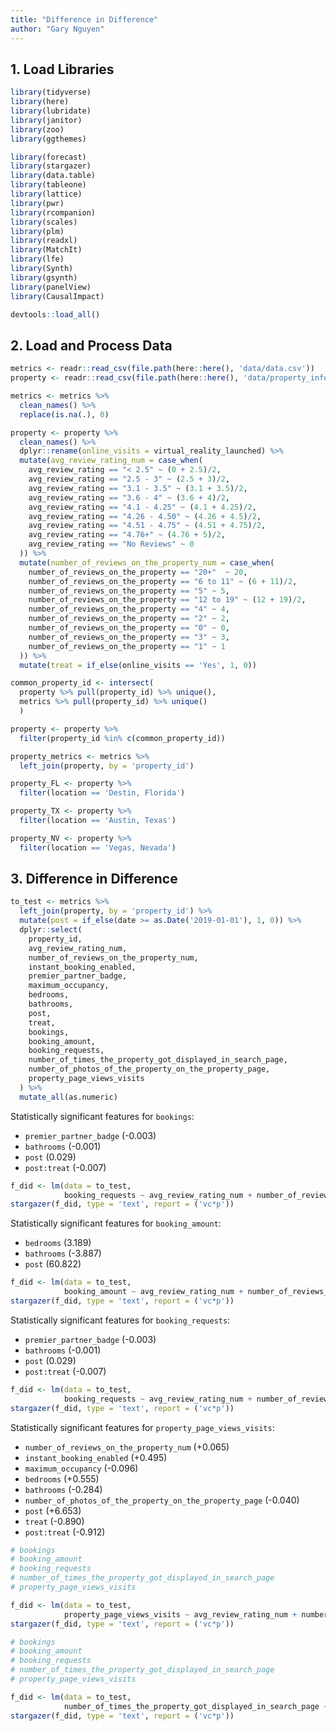 ```yaml
---
title: "Difference in Difference"
author: "Gary Nguyen"
---
```


## 1. Load Libraries

```r
library(tidyverse)
library(here)
library(lubridate)
library(janitor)
library(zoo)
library(ggthemes)

library(forecast)
library(stargazer)
library(data.table)
library(tableone)
library(lattice)
library(pwr)
library(rcompanion)
library(scales)
library(plm)
library(readxl)
library(MatchIt)
library(lfe)
library(Synth)
library(gsynth)
library(panelView)
library(CausalImpact)
```

```r
devtools::load_all()
```

## 2. Load and Process Data

```r
metrics <- readr::read_csv(file.path(here::here(), 'data/data.csv'))
property <- readr::read_csv(file.path(here::here(), 'data/property_info.csv'))
```

```r
metrics <- metrics %>% 
  clean_names() %>% 
  replace(is.na(.), 0)

property <- property %>% 
  clean_names() %>% 
  dplyr::rename(online_visits = virtual_reality_launched) %>% 
  mutate(avg_review_rating_num = case_when(
    avg_review_rating == "< 2.5" ~ (0 + 2.5)/2,
    avg_review_rating == "2.5 - 3" ~ (2.5 + 3)/2,
    avg_review_rating == "3.1 - 3.5" ~ (3.1 + 3.5)/2,
    avg_review_rating == "3.6 - 4" ~ (3.6 + 4)/2,
    avg_review_rating == "4.1 - 4.25" ~ (4.1 + 4.25)/2,
    avg_review_rating == "4.26 - 4.50" ~ (4.26 + 4.5)/2,
    avg_review_rating == "4.51 - 4.75" ~ (4.51 + 4.75)/2,
    avg_review_rating == "4.76+" ~ (4.76 + 5)/2,
    avg_review_rating == "No Reviews" ~ 0 
  )) %>% 
  mutate(number_of_reviews_on_the_property_num = case_when(
    number_of_reviews_on_the_property == "20+"  ~ 20,
    number_of_reviews_on_the_property == "6 to 11" ~ (6 + 11)/2,
    number_of_reviews_on_the_property == "5" ~ 5, 
    number_of_reviews_on_the_property == "12 to 19" ~ (12 + 19)/2,
    number_of_reviews_on_the_property == "4" ~ 4,
    number_of_reviews_on_the_property == "2" ~ 2,
    number_of_reviews_on_the_property == "0" ~ 0,
    number_of_reviews_on_the_property == "3" ~ 3,
    number_of_reviews_on_the_property == "1" ~ 1
  )) %>% 
  mutate(treat = if_else(online_visits == 'Yes', 1, 0))

common_property_id <- intersect(
  property %>% pull(property_id) %>% unique(),
  metrics %>% pull(property_id) %>% unique()
  )

property <- property %>% 
  filter(property_id %in% c(common_property_id))

property_metrics <- metrics %>% 
  left_join(property, by = 'property_id') 

property_FL <- property %>% 
  filter(location == 'Destin, Florida')

property_TX <- property %>% 
  filter(location == 'Austin, Texas')

property_NV <- property %>% 
  filter(location == 'Vegas, Nevada')
```

## 3. Difference in Difference

```r
to_test <- metrics %>% 
  left_join(property, by = 'property_id') %>% 
  mutate(post = if_else(date >= as.Date('2019-01-01'), 1, 0)) %>% 
  dplyr::select(
    property_id, 
    avg_review_rating_num, 
    number_of_reviews_on_the_property_num,
    instant_booking_enabled,
    premier_partner_badge, 
    maximum_occupancy,
    bedrooms,
    bathrooms,
    post,
    treat,
    bookings, 
    booking_amount, 
    booking_requests,
    number_of_times_the_property_got_displayed_in_search_page,
    number_of_photos_of_the_property_on_the_property_page,
    property_page_views_visits
  ) %>% 
  mutate_all(as.numeric)
```

Statistically significant features for `bookings`:

* `premier_partner_badge` (-0.003)
* `bathrooms` (-0.001)
* `post` (0.029)
* `post:treat` (-0.007)

```r
f_did <- lm(data = to_test, 
            booking_requests ~ avg_review_rating_num + number_of_reviews_on_the_property_num + instant_booking_enabled + premier_partner_badge + maximum_occupancy + bedrooms + bathrooms + number_of_photos_of_the_property_on_the_property_page + post + treat + post*treat)
stargazer(f_did, type = 'text', report = ('vc*p'))
```

Statistically significant features for `booking_amount`:

* `bedrooms` (3.189)
* `bathrooms` (-3.887)
* `post` (60.822)

```r
f_did <- lm(data = to_test, 
            booking_amount ~ avg_review_rating_num + number_of_reviews_on_the_property_num + instant_booking_enabled + premier_partner_badge + maximum_occupancy + bedrooms + bathrooms + number_of_photos_of_the_property_on_the_property_page + post + treat + post*treat)
stargazer(f_did, type = 'text', report = ('vc*p'))
```

Statistically significant features for `booking_requests`:

* `premier_partner_badge` (-0.003)
* `bathrooms` (-0.001)
* `post` (0.029)
* `post:treat` (-0.007)

```r
f_did <- lm(data = to_test, 
            booking_requests ~ avg_review_rating_num + number_of_reviews_on_the_property_num + instant_booking_enabled + premier_partner_badge + maximum_occupancy + bedrooms + bathrooms + number_of_photos_of_the_property_on_the_property_page + post + treat + post*treat)
stargazer(f_did, type = 'text', report = ('vc*p'))
```

Statistically significant features for `property_page_views_visits`:

* `number_of_reviews_on_the_property_num` (+0.065)
* `instant_booking_enabled` (+0.495)
* `maximum_occupancy` (-0.096)
* `bedrooms` (+0.555)
* `bathrooms` (-0.284)
* `number_of_photos_of_the_property_on_the_property_page` (-0.040)
* `post` (+6.653)
* `treat` (-0.890)
* `post:treat` (-0.912)

```r
# bookings
# booking_amount
# booking_requests
# number_of_times_the_property_got_displayed_in_search_page
# property_page_views_visits

f_did <- lm(data = to_test, 
            property_page_views_visits ~ avg_review_rating_num + number_of_reviews_on_the_property_num + instant_booking_enabled + premier_partner_badge + maximum_occupancy + bedrooms + bathrooms + number_of_photos_of_the_property_on_the_property_page + post + treat + post*treat)
stargazer(f_did, type = 'text', report = ('vc*p'))
```

```r
# bookings
# booking_amount
# booking_requests
# number_of_times_the_property_got_displayed_in_search_page
# property_page_views_visits

f_did <- lm(data = to_test, 
            number_of_times_the_property_got_displayed_in_search_page ~ avg_review_rating_num + number_of_reviews_on_the_property_num + instant_booking_enabled + premier_partner_badge + maximum_occupancy + bedrooms + bathrooms + number_of_photos_of_the_property_on_the_property_page + post + treat + post*treat)
stargazer(f_did, type = 'text', report = ('vc*p'))
```

